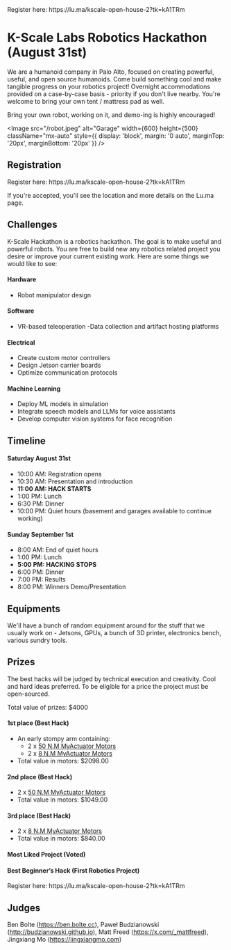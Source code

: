 
<Callout emoji="🤖">
Register here: https://lu.ma/kscale-open-house-2?tk=kA1TRm
</Callout>

# K-Scale Labs Robotics Hackathon (August 31st)

We are a humanoid company in Palo Alto, focused on creating powerful, useful, and open source humanoids. Come build something cool and make tangible progress on your robotics project! Overnight accommodations provided on a case-by-case basis - priority if you don't live nearby. You're welcome to bring your own tent / mattress pad as well.

Bring your own robot, working on it, and demo-ing is highly encouraged!

<Image 
  src="/robot.jpeg" 
  alt="Garage" 
  width={600} 
  height={500} 
  className="mx-auto"
  style={{ display: 'block', margin: '0 auto', marginTop: '20px', marginBottom: '20px' }}
/>

## Registration
<Callout emoji="🤖">
Register here: https://lu.ma/kscale-open-house-2?tk=kA1TRm
</Callout>

 If you're accepted, you'll see the location and more details on the Lu.ma page.

## Challenges

K-Scale Hackathon is a robotics hackathon. The goal is to make useful and powerful robots. You are free to build new any robotics related project you desire or improve your current existing work. Here are some things we would like to see:

#### Hardware
- Robot manipulator design

#### Software
- VR-based teleoperation
-Data collection and artifact hosting platforms

#### Electrical
- Create custom motor controllers
- Design Jetson carrier boards
- Optimize communication protocols

#### Machine Learning
- Deploy ML models in simulation
- Integrate speech models and LLMs for voice assistants
- Develop computer vision systems for face recognition

## Timeline
#### Saturday August 31st

- 10:00 AM: Registration opens
- 10:30 AM: Presentation and introduction
- **11:00 AM: HACK STARTS**
- 1:00 PM: Lunch
- 6:30 PM: Dinner
- 10:00 PM: Quiet hours (basement and garages available to continue working)

#### Sunday September 1st

- 8:00 AM: End of quiet hours
- 1:00 PM: Lunch
- **5:00 PM: HACKING STOPS**
- 6:00 PM: Dinner
- 7:00 PM: Results
- 8:00 PM: Winners Demo/Presentation

## Equipments

We'll have a bunch of random equipment around for the stuff that we usually work on - Jetsons, GPUs, a bunch of 3D printer, electronics bench, various sundry tools.

## Prizes

The best hacks will be judged by technical execution and creativity. Cool and hard ideas preferred. To be eligible for a price the project must be open-sourced.

Total value of prizes: $4000

#### 1st place (Best Hack)
- An early stompy arm containing:
  - 2 x [50 N.M MyActuator Motors](https://www.robotshop.com/products/myactuator-rmd-x10-s2-v3-bldc-can-bus-135mc-x-500-o-brushless-servo-driver?srsltid=AfmBOooFfsfd7lmNk2RM4i0OLIceE1g1ERH7UqIO3PxeW2MSupMOg8Gd)
  - 2 x [8 N.M MyActuator Motors](https://www.robotshop.com/products/myactuator-rmd-x10-s2-v3-bldc-can-bus-135mc-x-500-o-brushless-servo-driver?srsltid=AfmBOooFfsfd7lmNk2RM4i0OLIceE1g1ERH7UqIO3PxeW2MSupMOg8Gd)
- Total value in motors: $2098.00

#### 2nd place (Best Hack)
- 2 x [50 N.M MyActuator Motors](https://www.robotshop.com/products/myactuator-rmd-x10-s2-v3-bldc-can-bus-135mc-x-500-o-brushless-servo-driver?srsltid=AfmBOooFfsfd7lmNk2RM4i0OLIceE1g1ERH7UqIO3PxeW2MSupMOg8Gd)
- Total value in motors: $1049.00


#### 3rd place (Best Hack)
- 2 x [8 N.M MyActuator Motors](https://www.robotshop.com/products/myactuator-rmd-x8pro-v3-can-bus-16-helical-mc-x-500-o-brushless-servo-driver?srsltid=AfmBOorZIrhWgnWoVqvElhK6jx5bQJrAdKeOJCPbdIPCSAnNzcSYv45h)
- Total value in motors: $840.00

#### Most Liked Project (Voted)

#### Best Beginner’s Hack (First Robotics Project)

<Callout emoji="🤖">
Register here: https://lu.ma/kscale-open-house-2?tk=kA1TRm
</Callout>

## Judges
Ben Bolte (https://ben.bolte.cc), Paweł Budzianowski (http://budzianowski.github.io), Matt Freed (https://x.com/_mattfreed), Jingxiang Mo (https://jingxiangmo.com)
